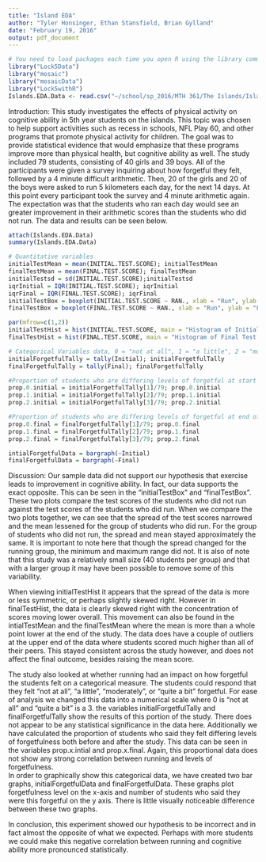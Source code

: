 ```yaml
---
title: "Island EDA"
author: "Tyler Honsinger, Ethan Stansfield, Brian Gylland"
date: "February 19, 2016"
output: pdf_document
---
```


```r
# You need to load packages each time you open R using the library command.
library("Lock5Data")          
library("mosaic")
library("mosaicData")
library("Lock5withR")
Islands.EDA.Data <- read.csv("~/school/sp_2016/MTH 361/The Islands/Islands EDA Data.csv")
```

Introduction:
	This study investigates the effects of physical activity on cognitive ability in 5th year students on the islands. This topic was chosen to help support activities such as recess in schools, NFL Play 60, and other programs that promote physical activity for children. The goal was to provide statistical evidence that would emphasize that these programs improve more than physical health, but cognitive ability as well. The study included 79 students, consisting of 40 girls and 39 boys. All of the participants were given a survey inquiring about how forgetful they felt, followed by a 4 minute difficult arithmetic. Then, 20 of the girls and 20 of the boys were asked to run 5 kilometers each day, for the next 14 days. At this point every participant took the survey and 4 minute arithmetic again. The expectation was that the students who ran each day would see an greater improvement in their arithmetic scores than the students who did not run. The data and results can be seen below.


```r
attach(Islands.EDA.Data)
summary(Islands.EDA.Data)

# Quantitative variables
initialTestMean = mean(INITIAL.TEST.SCORE); initialTestMean
finalTestMean = mean(FINAL.TEST.SCORE); finalTestMean
initialTestsd = sd(INITIAL.TEST.SCORE);initialTestsd
iqrInitial = IQR(INITIAL.TEST.SCORE); iqrInitial
iqrFinal = IQR(FINAL.TEST.SCORE); iqrFinal
initialTestBox = boxplot(INITIAL.TEST.SCORE ~ RAN., xlab = "Run", ylab = "Intial Test Score")
finalTestBox = boxplot(FINAL.TEST.SCORE ~ RAN., xlab = "Run", ylab = "Final Test Score")
```


```r
par(mfrow=c(1,2))
initialTestHist = hist(INITIAL.TEST.SCORE, main = "Histogram of Initial Test Scores", ylab = "Frequency", xlab = "Test Score")
finalTestHist = hist(FINAL.TEST.SCORE, main = "Histogram of Final Test SCores", xlab = "Test Score")
```

```r
# Categorical Variables data, 0 = "not at all", 1 = "a little", 2 = "moderately"
initialForgetfulTally = tally(Initial); initialForgetfulTally
finalForgetfulTally = tally(Final); finalForgetfulTally

#Proportion of students who are differing levels of forgetful at start of study
prop.0.initial = initialForgetfulTally[1]/79; prop.0.initial
prop.1.initial = initialForgetfulTally[2]/79; prop.1.initial
prop.2.initial = initialForgetfulTally[3]/79; prop.2.initial

#Proportion of students who are differing levels of forgetful at end of study
prop.0.final = finalForgetfulTally[1]/79; prop.0.final
prop.1.final = finalForgetfulTally[2]/79; prop.1.final
prop.2.final = finalForgetfulTally[3]/79; prop.2.final
```

```r
intialForgetfulData = bargraph(~Initial)
finalForgetfulData = bargraph(~Final)
```

Discussion:
  Our sample data did not support our hypothesis that exercise leads to improvement in cognitive ability.  In fact, our data supports the exact opposite.  This can be seen in the "initialTestBox" and "finalTestBox".  These two plots compare the test scores of the students who did not run against the test scores of the students who did run.  When we compare the two plots together, we can see that the spread of the test scores narrowed and the mean lessened for the group of students who did run.  For the group of students who did not run, the spread and mean stayed approximately the same.  It is important to note here that though the spread changed for the running group, the minimum and maximum range did not.  It is also of note that this study was a relatively small size (40 students per group) and that with a larger group it may have been possible to remove some of this variability.
  
  When viewing initialTestHist it appears that the spread of the data is more or less symmetric, or perhaps slightly skewed right.  However in finalTestHist, the data is clearly skewed right with the concentration of scores moving lower overall.  This movement can also be found in the intialTestMean and the finalTestMean where the mean is more than a whole point lower at the end of the study.  The data does have a couple of outliers at the upper end of the data where students scored much higher than all of their peers.  This stayed consistent across the study however, and does not affect the final outcome, besides raising the mean score.
  
  The study also looked at whether running had an impact on how forgetful the students felt on a categorical measure.  The students could respond that they felt "not at all", "a little", "moderately", or "quite a bit" forgetful.  For ease of analysis we changed this data into a numerical scale where 0 is "not at all" and "quite a bit" is a 3.  the variables initialForgetfulTally and finalForgetfulTally show the results of this portion of the study.  There does not appear to be any statistical significance in the data here.  Additionally we have calculated the proportion of students who said they felt differing levels of forgetfulness both before and after the study.  This data can be seen in the variables prop.x.intial and prop.x.final.  Again, this proportional data does not show any strong correlation between running and levels of forgetfulness.  
  In order to graphically show this categorical data, we have created two bar graphs, initialForgetfulData and finalForgetfulData.  These graphs plot forgetfulness level on the x-axis and number of students who said they were this forgetful on the y axis.  There is little visually noticeable difference between these two graphs.
  
  In conclusion, this experiment showed our hypothesis to be incorrect and in fact almost the opposite of what we expected.  Perhaps with more students we could make this negative correlation between running and cognitive ability more pronounced statistically.
